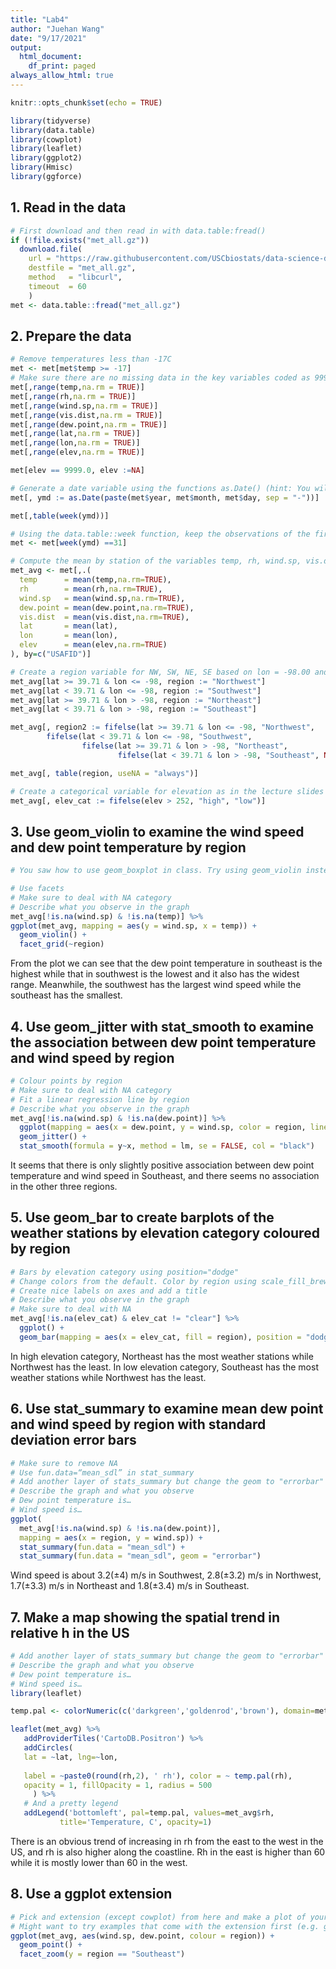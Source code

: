 ```yaml
---
title: "Lab4"
author: "Juehan Wang"
date: "9/17/2021"
output:
  html_document:
    df_print: paged
always_allow_html: true
---
```


```r
knitr::opts_chunk$set(echo = TRUE)
```

```r
library(tidyverse)
library(data.table)
library(cowplot)
library(leaflet)
library(ggplot2)
library(Hmisc)
library(ggforce)
```

## 1. Read in the data

```r
# First download and then read in with data.table:fread()
if (!file.exists("met_all.gz"))
  download.file(
    url = "https://raw.githubusercontent.com/USCbiostats/data-science-data/master/02_met/met_all.gz",
    destfile = "met_all.gz",
    method   = "libcurl",
    timeout  = 60
    )
met <- data.table::fread("met_all.gz")
```

## 2. Prepare the data

```r
# Remove temperatures less than -17C
met <- met[met$temp >= -17]
# Make sure there are no missing data in the key variables coded as 9999, 999, etc
met[,range(temp,na.rm = TRUE)]
met[,range(rh,na.rm = TRUE)]
met[,range(wind.sp,na.rm = TRUE)]
met[,range(vis.dist,na.rm = TRUE)]
met[,range(dew.point,na.rm = TRUE)]
met[,range(lat,na.rm = TRUE)]
met[,range(lon,na.rm = TRUE)]
met[,range(elev,na.rm = TRUE)]

met[elev == 9999.0, elev :=NA]

# Generate a date variable using the functions as.Date() (hint: You will need the following to create a date paste(year, month, day, sep = "-")).
met[, ymd := as.Date(paste(met$year, met$month, met$day, sep = "-"))]

met[,table(week(ymd))]

# Using the data.table::week function, keep the observations of the first week of the month.
met <- met[week(ymd) ==31]

# Compute the mean by station of the variables temp, rh, wind.sp, vis.dist, dew.point, lat, lon, and elev.
met_avg <- met[,.(
  temp      = mean(temp,na.rm=TRUE),
  rh        = mean(rh,na.rm=TRUE),
  wind.sp   = mean(wind.sp,na.rm=TRUE),
  dew.point = mean(dew.point,na.rm=TRUE),
  vis.dist  = mean(vis.dist,na.rm=TRUE),
  lat       = mean(lat),
  lon       = mean(lon), 
  elev      = mean(elev,na.rm=TRUE)
), by=c("USAFID")]

# Create a region variable for NW, SW, NE, SE based on lon = -98.00 and lat = 39.71 degrees
met_avg[lat >= 39.71 & lon <= -98, region := "Northwest"]
met_avg[lat < 39.71 & lon <= -98, region := "Southwest"]
met_avg[lat >= 39.71 & lon > -98, region := "Northeast"]
met_avg[lat < 39.71 & lon > -98, region := "Southeast"]

met_avg[, region2 := fifelse(lat >= 39.71 & lon <= -98, "Northwest",
        fifelse(lat < 39.71 & lon <= -98, "Southwest",
                fifelse(lat >= 39.71 & lon > -98, "Northeast",
                        fifelse(lat < 39.71 & lon > -98, "Southeast", NA_character_))))]

met_avg[, table(region, useNA = "always")]

# Create a categorical variable for elevation as in the lecture slides
met_avg[, elev_cat := fifelse(elev > 252, "high", "low")]
```

## 3. Use geom_violin to examine the wind speed and dew point temperature by region

```r
# You saw how to use geom_boxplot in class. Try using geom_violin instead (take a look at the help). (hint: You will need to set the x aesthetic to 1)

# Use facets
# Make sure to deal with NA category
# Describe what you observe in the graph
met_avg[!is.na(wind.sp) & !is.na(temp)] %>%
ggplot(met_avg, mapping = aes(y = wind.sp, x = temp)) +
  geom_violin() +
  facet_grid(~region)
```

From the plot we can see that the dew point temperature in southeast is the highest while that in southwest is the lowest and it also has the widest range. Meanwhile, the southwest has the largest wind speed while the southeast has the smallest.

## 4. Use geom_jitter with stat_smooth to examine the association between dew point temperature and wind speed by region

```r
# Colour points by region
# Make sure to deal with NA category
# Fit a linear regression line by region
# Describe what you observe in the graph
met_avg[!is.na(wind.sp) & !is.na(dew.point)] %>%
  ggplot(mapping = aes(x = dew.point, y = wind.sp, color = region, linetype = region)) + 
  geom_jitter() + 
  stat_smooth(formula = y~x, method = lm, se = FALSE, col = "black")
```

It seems that there is only slightly positive association between dew point temperature and wind speed in Southeast, and there seems no association in the other three regions.

## 5. Use geom_bar to create barplots of the weather stations by elevation category coloured by region

```r
# Bars by elevation category using position="dodge"
# Change colors from the default. Color by region using scale_fill_brewer see this
# Create nice labels on axes and add a title
# Describe what you observe in the graph
# Make sure to deal with NA
met_avg[!is.na(elev_cat) & elev_cat != "clear"] %>%
  ggplot() + 
  geom_bar(mapping = aes(x = elev_cat, fill = region), position = "dodge")
```

In high elevation category, Northeast has the most weather stations while Northwest has the least. In low elevation category, Southeast has the most weather stations while Northwest has the least.

## 6. Use stat_summary to examine mean dew point and wind speed by region with standard deviation error bars

```r
# Make sure to remove NA
# Use fun.data=“mean_sdl” in stat_summary
# Add another layer of stats_summary but change the geom to "errorbar" (see the help).
# Describe the graph and what you observe
# Dew point temperature is…
# Wind speed is…
ggplot(
  met_avg[!is.na(wind.sp) & !is.na(dew.point)],
  mapping = aes(x = region, y = wind.sp)) +
  stat_summary(fun.data = "mean_sdl") +
  stat_summary(fun.data = "mean_sdl", geom = "errorbar")
```

Wind speed is about 3.2($\pm4$) m/s in Southwest, 2.8($\pm3.2$) m/s in Northwest, 1.7($\pm3.3$) m/s in Northeast and 1.8($\pm3.4$) m/s in Southeast.

## 7. Make a map showing the spatial trend in relative h in the US

```r
# Add another layer of stats_summary but change the geom to "errorbar" (see the help).
# Describe the graph and what you observe
# Dew point temperature is…
# Wind speed is…
library(leaflet)

temp.pal <- colorNumeric(c('darkgreen','goldenrod','brown'), domain=met_avg$rh)

leaflet(met_avg) %>%
   addProviderTiles('CartoDB.Positron') %>%
   addCircles(
   lat = ~lat, lng=~lon,
                                                
   label = ~paste0(round(rh,2), ' rh'), color = ~ temp.pal(rh),
   opacity = 1, fillOpacity = 1, radius = 500
     ) %>%
   # And a pretty legend
   addLegend('bottomleft', pal=temp.pal, values=met_avg$rh,
           title='Temperature, C', opacity=1)
```

There is an obvious trend of increasing in rh from the east to the west in the US, and rh is also higher along the coastline. Rh in the east is higher than 60 while it is mostly lower than 60 in the west.

## 8. Use a ggplot extension

```r
# Pick and extension (except cowplot) from here and make a plot of your choice using the met data (or met_avg)
# Might want to try examples that come with the extension first (e.g. ggtech, gganimate, ggforce)
ggplot(met_avg, aes(wind.sp, dew.point, colour = region)) +
  geom_point() +
  facet_zoom(y = region == "Southeast")
```

